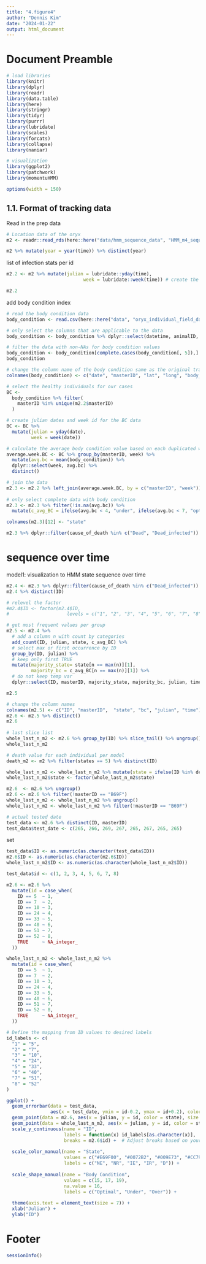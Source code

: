 ---
title: "4.figure4"
author: "Dennis Kim"
date: "2024-01-22"
output: html_document
---

# Document Preamble 
```{r preamble, message=FALSE, warning=FALSE}
# load libraries
library(knitr)
library(dplyr)
library(readr)
library(data.table)
library(here)
library(stringr)
library(tidyr)
library(purrr)
library(lubridate)
library(scales)
library(forcats)
library(collapse)
library(naniar)

# visualization 
library(ggplot2)
library(patchwork)
library(momentuHMM)

options(width = 150)
```

## 1.1. Format of tracking data

Read in the prep data
```{r read in prep data}
# Location data of the oryx 
m2 <- readr::read_rds(here::here("data/hmm_sequence_data", "HMM_m4_sequence.rds"))

m2 %>% mutate(year = year(time)) %>% distinct(year)
```

list of infection stats per id
```{r list of status}
m2.2 <- m2 %>% mutate(julian = lubridate::yday(time),
                            week = lubridate::week(time)) # create the week column

m2.2
```

add body condition index 
```{r body condition index}
# read the body condition data 
body_condition <- read.csv(here::here("data", "oryx_individual_field_data_122322.csv"))

# only select the columns that are applicable to the data 
body_condition <- body_condition %>% dplyr::select(datetime, animalID, lat, long, body_condition)

# filter the data with non-NAs for body condition values 
body_condition <- body_condition[complete.cases(body_condition[, 5]),]
body_condition

# change the column name of the body condition same as the original tracking data 
colnames(body_condition) <- c("date", "masterID", "lat", "long", "body_condition")

# select the healthy individuals for our cases 
BC <-
  body_condition %>% filter(
    masterID %in% unique(m2.2$masterID)
  )

# create julian dates and week id for the BC data
BC <- BC %>%
  mutate(julian = yday(date),
         week = week(date)) 

# calculate the average body condition value based on each duplicated week
average.week.BC <- BC %>% group_by(masterID, week) %>% 
  mutate(avg.bc = mean(body_condition)) %>% 
  dplyr::select(week, avg.bc) %>% 
  distinct()

# join the data
m2.3 <- m2.2 %>% left_join(average.week.BC, by = c("masterID", "week"))
  
# only select complete data with body condition
m2.3 <- m2.3 %>% filter(!is.na(avg.bc)) %>% 
  mutate(c_avg_BC = ifelse(avg.bc < 4, "under", ifelse(avg.bc < 7, "optimal", "over")) %>% as.factor(.))

colnames(m2.3)[12] <- "state"

m2.3 %>% dplyr::filter(cause_of_death %in% c("Dead", "Dead_infected")) 
```

# sequence over time 

model1: visualization to HMM state sequence over time 
```{r model1 state time visualization}
m2.4 <- m2.3 %>% dplyr::filter(cause_of_death %in% c("Dead_infected"))
m2.4 %>% distinct(ID)

# relevel the factor
#m2.4$ID <- factor(m2.4$ID, 
#                     levels = c("1", "2", "3", "4", "5", "6", "7", "8", "9", "10", "11", "12", "14", "15", "17", "18", "20", "21", "23", "24", "25", "26", "29", #"31", "36", "37", "39", "41", "42", "44", "47", "48", "51", "52", "53", "55", "56", "57", "58", "61", "65", "66", "68"))

# get most frequent values per group 
m2.5 <- m2.4 %>% 
  # add a column n with count by categories
  add_count(ID, julian, state, c_avg_BC) %>% 
  # select max or first occurrence by ID 
  group_by(ID, julian) %>% 
  # keep only first TRUE
  mutate(majority_state= state[n == max(n)][1],
         majority_bc = c_avg_BC[n == max(n)][1]) %>% 
  # do not keep temp var 
  dplyr::select(ID, masterID, majority_state, majority_bc, julian, time)

m2.5

# change the column names 
colnames(m2.5) <- c("ID", "masterID",  "state", "bc", "julian", "time")
m2.6 <- m2.5 %>% distinct()
m2.6
 
# last slice list 
whole_last_n_m2 <- m2.6 %>% group_by(ID) %>% slice_tail() %>% ungroup()
whole_last_n_m2 

# death value for each individual per model
death_m2 <- m2 %>% filter(states == 5) %>% distinct(ID)

whole_last_n_m2 <- whole_last_n_m2 %>% mutate(state = ifelse(ID %in% death_m2$ID, 5 , state))
whole_last_n_m2$state <- factor(whole_last_n_m2$state)
```

```{r model2 visualizations}
m2.6  <- m2.6 %>% ungroup() 
m2.6 <- m2.6 %>% filter(!masterID == "B69F")
whole_last_n_m2 <- whole_last_n_m2 %>% ungroup()
whole_last_n_m2 <- whole_last_n_m2 %>% filter(!masterID == "B69F")

# actual tested date 
test_data <- m2.6 %>% distinct(ID, masterID)
test_data$test_date <- c(265, 266, 269, 267, 265, 267, 265, 265)
```

set
```{r numbers}
test_data$ID <- as.numeric(as.character(test_data$ID))
m2.6$ID <- as.numeric(as.character(m2.6$ID))
whole_last_n_m2$ID <- as.numeric(as.character(whole_last_n_m2$ID))

test_data$id <- c(1, 2, 3, 4, 5, 6, 7, 8)

m2.6 <- m2.6 %>%
  mutate(id = case_when(
    ID == 5  ~ 1,
    ID == 7  ~ 2,
    ID == 10 ~ 3,
    ID == 24 ~ 4,
    ID == 33 ~ 5,
    ID == 40 ~ 6,
    ID == 51 ~ 7,
    ID == 52 ~ 8,
    TRUE     ~ NA_integer_
  ))

whole_last_n_m2 <- whole_last_n_m2 %>%
  mutate(id = case_when(
    ID == 5  ~ 1,
    ID == 7  ~ 2,
    ID == 10 ~ 3,
    ID == 24 ~ 4,
    ID == 33 ~ 5,
    ID == 40 ~ 6,
    ID == 51 ~ 7,
    ID == 52 ~ 8,
    TRUE     ~ NA_integer_
  ))
```

```{r figure visualization}
# Define the mapping from ID values to desired labels
id_labels <- c(
  "1" = "5",
  "2" = "7",
  "3" = "10",
  "4" = "24",
  "5" = "33",
  "6" = "40",
  "7" = "51",
  "8" = "52"
)

ggplot() +
  geom_errorbar(data = test_data, 
                aes(x = test_date, ymin = id-0.2, ymax = id+0.2), color="red", width=0, size=1) +
  geom_point(data = m2.6, aes(x = julian, y = id, color = state), size = 2) +
  geom_point(data = whole_last_n_m2, aes(x = julian, y = id, color = state, shape = bc), size = 2.5) +
  scale_y_continuous(name = "ID", 
                     labels = function(x) id_labels[as.character(x)],  # Use custom labels based on ID mapping
                     breaks = m2.6$id) +  # Adjust breaks based on your actual data
  
  scale_color_manual(name = "State",
                     values = c("#E69F00", "#0072B2", "#009E73", "#CC79A7", "black"),
                     labels = c("NE", "NR", "IE", "IR", "D")) +
  
  scale_shape_manual(name = "Body Condition",
                     values = c(15, 17, 19),
                     na.value = 16,
                     labels = c("Optimal", "Under", "Over")) +
  
  theme(axis.text = element_text(size = 7)) +
  xlab("Julian") +
  ylab("ID")
```


# Footer
```{r footer}
sessionInfo()
```
